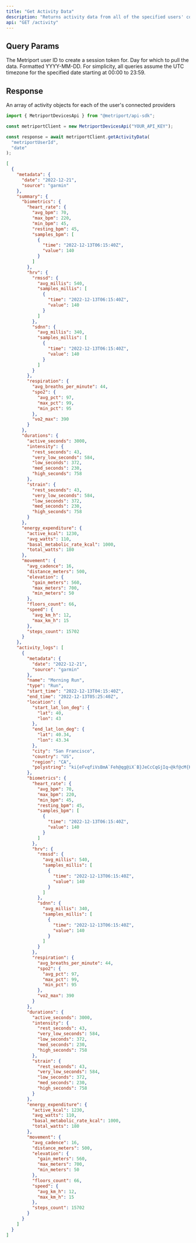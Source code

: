 ```yaml
---
title: "Get Activity Data"
description: "Returns activity data from all of the specified users' connected providers."
api: "GET /activity"
---
```


## Query Params

<ParamField query="userId" type="string" required>
  The Metriport user ID to create a session token for.
</ParamField>

<ParamField query="date" type="string" required>
  Day for which to pull the data. Formatted YYYY-MM-DD.

  <Info>
    For simplicity, all queries assume the UTC timezone for the specified date
    starting at 00:00 to 23:59.
  </Info>
</ParamField>

## Response

<ResponseField name="activity" type="Activity[]">
  An array of activity objects for each of the user's connected providers
</ResponseField>

<ResponseExample>

```javascript Metriport SDK
import { MetriportDevicesApi } from "@metriport/api-sdk";

const metriportClient = new MetriportDevicesApi("YOUR_API_KEY");

const response = await metriportClient.getActivityData(
  "metriportUserId",
  "date"
);
```

</ResponseExample>

```json
[
  {
    "metadata": {
      "date": "2022-12-21",
      "source": "garmin"
    },
    "summary": {
      "biometrics": {
        "heart_rate": {
          "avg_bpm": 70,
          "max_bpm": 220,
          "min_bpm": 45,
          "resting_bpm": 45,
          "samples_bpm": [
            {
              "time": "2022-12-13T06:15:40Z",
              "value": 140
            }
          ]
        },
        "hrv": {
          "rmssd": {
            "avg_millis": 540,
            "samples_millis": [
              {
                "time": "2022-12-13T06:15:40Z",
                "value": 140
              }
            ]
          },
          "sdnn": {
            "avg_millis": 340,
            "samples_millis": [
              {
                "time": "2022-12-13T06:15:40Z",
                "value": 140
              }
            ]
          }
        },
        "respiration": {
          "avg_breaths_per_minute": 44,
          "spo2": {
            "avg_pct": 97,
            "max_pct": 99,
            "min_pct": 95
          },
          "vo2_max": 390
        }
      },
      "durations": {
        "active_seconds": 3000,
        "intensity": {
          "rest_seconds": 43,
          "very_low_seconds": 584,
          "low_seconds": 372,
          "med_seconds": 230,
          "high_seconds": 758
        },
        "strain": {
          "rest_seconds": 43,
          "very_low_seconds": 584,
          "low_seconds": 372,
          "med_seconds": 230,
          "high_seconds": 758
        }
      },
      "energy_expenditure": {
        "active_kcal": 1230,
        "avg_watts": 110,
        "basal_metabolic_rate_kcal": 1000,
        "total_watts": 180
      },
      "movement": {
        "avg_cadence": 16,
        "distance_meters": 500,
        "elevation": {
          "gain_meters": 560,
          "max_meters": 700,
          "min_meters": 50
        },
        "floors_count": 66,
        "speed": {
          "avg_km_h": 12,
          "max_km_h": 15
        },
        "steps_count": 15702
      }
    },
    "activity_logs": [
      {
        "metadata": {
          "date": "2022-12-21",
          "source": "garmin"
        },
        "name": "Morning Run",
        "type": "Run",
        "start_time": "2022-12-13T04:15:40Z",
        "end_time": "2022-12-13T05:25:40Z",
        "location": {
          "start_lat_lon_deg": {
            "lat": 40,
            "lon": 43
          },
          "end_lat_lon_deg": {
            "lat": 40.34,
            "lon": 43.34
          },
          "city": "San Francisco",
          "country": "US",
          "region": "CA",
          "polystring": "ki{eFvqfiVsBmA`Feh@qg@iX`B}JeCcCqGjIq~@kf@cM{KeHeX`@_GdGkSeBiXtB}YuEkPwFyDeAzAe@pC~DfGc@bIOsGmCcEiD~@oBuEkFhBcBmDiEfAVuDiAuD}NnDaNiIlCyDD_CtJKv@wGhD]YyEzBo@g@uKxGmHpCGtEtI~AuLrHkAcAaIvEgH_EaDR_FpBuBg@sNxHqEtHgLoTpIiCzKNr[sB|Es\\`JyObYeMbGsMnPsAfDxAnD}DBu@bCx@{BbEEyAoD`AmChNoQzMoGhOwX|[yIzBeFKg[zAkIdU_LiHxK}HzEh@vM_BtBg@xGzDbCcF~GhArHaIfByAhLsDiJuC?_HbHd@nL_Cz@ZnEkDDy@hHwJLiCbIrNrIvN_EfAjDWlEnEiAfBxDlFkBfBtEfDaAzBvDKdFx@|@XgJmDsHhAgD`GfElEzOwBnYdBxXgGlSc@bGdHpW|HdJztBnhAgFxc@HnCvBdAs"
        },
        "biometrics": {
          "heart_rate": {
            "avg_bpm": 70,
            "max_bpm": 220,
            "min_bpm": 45,
            "resting_bpm": 45,
            "samples_bpm": [
              {
                "time": "2022-12-13T06:15:40Z",
                "value": 140
              }
            ]
          },
          "hrv": {
            "rmssd": {
              "avg_millis": 540,
              "samples_millis": [
                {
                  "time": "2022-12-13T06:15:40Z",
                  "value": 140
                }
              ]
            },
            "sdnn": {
              "avg_millis": 340,
              "samples_millis": [
                {
                  "time": "2022-12-13T06:15:40Z",
                  "value": 140
                }
              ]
            }
          },
          "respiration": {
            "avg_breaths_per_minute": 44,
            "spo2": {
              "avg_pct": 97,
              "max_pct": 99,
              "min_pct": 95
            },
            "vo2_max": 390
          }
        },
        "durations": {
          "active_seconds": 3000,
          "intensity": {
            "rest_seconds": 43,
            "very_low_seconds": 584,
            "low_seconds": 372,
            "med_seconds": 230,
            "high_seconds": 758
          },
          "strain": {
            "rest_seconds": 43,
            "very_low_seconds": 584,
            "low_seconds": 372,
            "med_seconds": 230,
            "high_seconds": 758
          }
        },
        "energy_expenditure": {
          "active_kcal": 1230,
          "avg_watts": 110,
          "basal_metabolic_rate_kcal": 1000,
          "total_watts": 180
        },
        "movement": {
          "avg_cadence": 16,
          "distance_meters": 500,
          "elevation": {
            "gain_meters": 560,
            "max_meters": 700,
            "min_meters": 50
          },
          "floors_count": 66,
          "speed": {
            "avg_km_h": 12,
            "max_km_h": 15
          },
          "steps_count": 15702
        }
      }
    ]
  }
]
```
